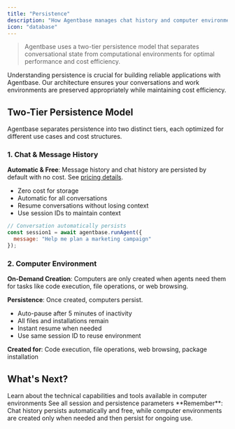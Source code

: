 ```yaml
---
title: "Persistence"
description: "How Agentbase manages chat history and computer environment persistence"
icon: "database"
---
```


> Agentbase uses a two-tier persistence model that separates conversational state from computational environments for optimal performance and cost efficiency.

Understanding persistence is crucial for building reliable applications with Agentbase. Our architecture ensures your conversations and work environments are preserved appropriately while maintaining cost efficiency.

## Two-Tier Persistence Model

Agentbase separates persistence into two distinct tiers, each optimized for different use cases and cost structures.

### 1. Chat & Message History

**Automatic & Free**: Message history and chat history are persisted by default with no cost. See [pricing details](/pricing).

- Zero cost for storage
- Automatic for all conversations
- Resume conversations without losing context
- Use session IDs to maintain context

```javascript
// Conversation automatically persists
const session1 = await agentbase.runAgent({
  message: "Help me plan a marketing campaign"
});

```

### 2. Computer Environment

**On-Demand Creation**: Computers are only created when agents need them for tasks like code execution, file operations, or web browsing.

**Persistence**: Once created, computers persist.

- Auto-pause after 5 minutes of inactivity
- All files and installations remain
- Instant resume when needed
- Use same session ID to reuse environment

**Created for**: Code execution, file operations, web browsing, package installation



## What's Next?

<CardGroup cols={2}>
  <Card title="Computer Details" icon="desktop" href="/environment/computer">
    Learn about the technical capabilities and tools available in computer environments
  </Card>
  
  <Card title="API Reference" icon="code" href="/api/run-agent">
    See all session and persistence parameters
  </Card>
</CardGroup>

<Tip>
  **Remember**: Chat history persists automatically and free, while computer environments are created only when needed and then persist for ongoing use.
</Tip>